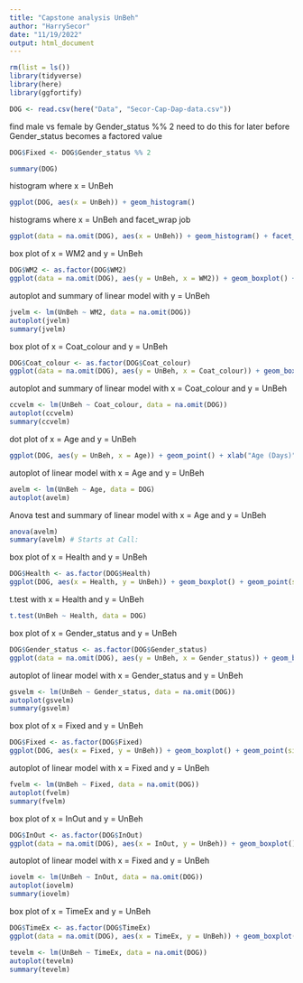 ```yaml
---
title: "Capstone analysis UnBeh"
author: "HarrySecor"
date: "11/19/2022"
output: html_document
---
```


```r
rm(list = ls())
library(tidyverse)
library(here)
library(ggfortify)
```

```r
DOG <- read.csv(here("Data", "Secor-Cap-Dap-data.csv"))
```

find male vs female by Gender_status %% 2
need to do this for later before Gender_status becomes a factored value

```r
DOG$Fixed <- DOG$Gender_status %% 2
```


```r
summary(DOG)
```

histogram where x = UnBeh

```r
ggplot(DOG, aes(x = UnBeh)) + geom_histogram()
```

histograms where x = UnBeh and facet_wrap job

```r
ggplot(data = na.omit(DOG), aes(x = UnBeh)) + geom_histogram() + facet_wrap(~WM2)
```

box plot of x = WM2 and y = UnBeh

```r
DOG$WM2 <- as.factor(DOG$WM2)
ggplot(data = na.omit(DOG), aes(y = UnBeh, x = WM2)) + geom_boxplot() + geom_point(size = 4, color = 'lightgrey', alpha = 0.5)
```

autoplot and summary of linear model with y = UnBeh

```r
jvelm <- lm(UnBeh ~ WM2, data = na.omit(DOG))
autoplot(jvelm)
summary(jvelm)
```


box plot of x = Coat_colour and y = UnBeh

```r
DOG$Coat_colour <- as.factor(DOG$Coat_colour)
ggplot(data = na.omit(DOG), aes(y = UnBeh, x = Coat_colour)) + geom_boxplot() + geom_point(size = 4, color = 'lightgrey', alpha = 0.5)
```

autoplot and summary of linear model with x = Coat_colour and y = UnBeh

```r
ccvelm <- lm(UnBeh ~ Coat_colour, data = na.omit(DOG))
autoplot(ccvelm)
summary(ccvelm)
```


dot plot of x = Age and y = UnBeh

```r
ggplot(DOG, aes(y = UnBeh, x = Age)) + geom_point() + xlab("Age (Days)")
```

autoplot of linear model with x = Age and y = UnBeh

```r
avelm <- lm(UnBeh ~ Age, data = DOG)
autoplot(avelm)
```

Anova test and summary of linear model with x = Age and y = UnBeh

```r
anova(avelm)
summary(avelm) # Starts at Call:
```

box plot of x = Health and y = UnBeh

```r
DOG$Health <- as.factor(DOG$Health)
ggplot(DOG, aes(x = Health, y = UnBeh)) + geom_boxplot() + geom_point(size = 4, color = 'lightgrey', alpha = 0.5)
```

t.test with x = Health and y = UnBeh

```r
t.test(UnBeh ~ Health, data = DOG)
```

box plot of x = Gender_status and y = UnBeh

```r
DOG$Gender_status <- as.factor(DOG$Gender_status)
ggplot(data = na.omit(DOG), aes(y = UnBeh, x = Gender_status)) + geom_boxplot() + geom_point(size = 4, color = 'lightgrey', alpha = 0.5)
```

autoplot of linear model with x = Gender_status and y = UnBeh

```r
gsvelm <- lm(UnBeh ~ Gender_status, data = na.omit(DOG))
autoplot(gsvelm)
summary(gsvelm)
```


box plot of x = Fixed and y = UnBeh

```r
DOG$Fixed <- as.factor(DOG$Fixed)
ggplot(DOG, aes(x = Fixed, y = UnBeh)) + geom_boxplot() + geom_point(size = 4, color = 'lightgrey', alpha = 0.5)
```

autoplot of linear model with x = Fixed and y = UnBeh

```r
fvelm <- lm(UnBeh ~ Fixed, data = na.omit(DOG))
autoplot(fvelm)
summary(fvelm)
```

box plot of x = InOut and y = UnBeh

```r
DOG$InOut <- as.factor(DOG$InOut)
ggplot(data = na.omit(DOG), aes(x = InOut, y = UnBeh)) + geom_boxplot() + geom_point(size = 4, color = 'lightgrey', alpha = 0.5)
```

autoplot of linear model with x = Fixed and y = UnBeh

```r
iovelm <- lm(UnBeh ~ InOut, data = na.omit(DOG))
autoplot(iovelm)
summary(iovelm)
```

box plot of x = TimeEx and y = UnBeh

```r
DOG$TimeEx <- as.factor(DOG$TimeEx)
ggplot(data = na.omit(DOG), aes(x = TimeEx, y = UnBeh)) + geom_boxplot() + geom_point(size = 4, color = 'lightgrey', alpha = 0.5)
```


```r
tevelm <- lm(UnBeh ~ TimeEx, data = na.omit(DOG))
autoplot(tevelm)
summary(tevelm)
```


